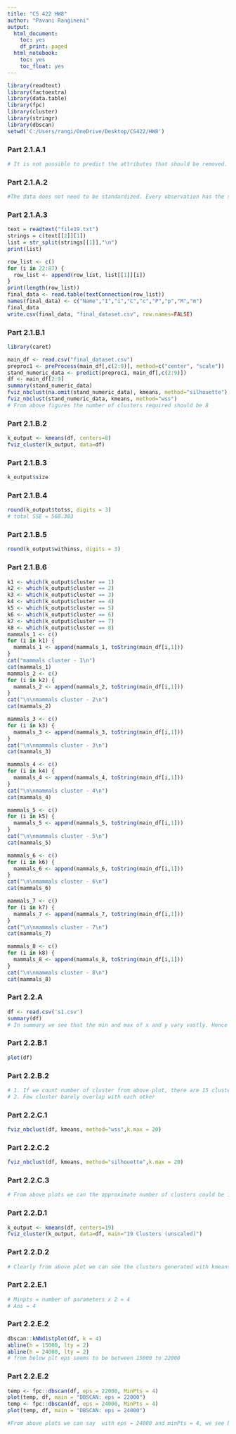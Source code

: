 ---
title: "CS 422 HW8"
author: "Pavani Rangineni"
output:
  html_document:
    toc: yes
    df_print: paged
  html_notebook:
    toc: yes
    toc_float: yes
---

```{r}
library(readtext)
library(factoextra)
library(data.table)
library(fpc)
library(cluster)
library(stringr)
library(dbscan)
setwd('C:/Users/rangi/OneDrive/Desktop/CS422/HW8')
```

### Part 2.1.A.1

```{r}
# It is not possible to predict the attributes that should be removed. 
```

### Part 2.1.A.2

```{r}
#The data does not need to be standardized. Every observation has the same unit, and there are no obvious outliers. The data is all numerical.
```

### Part 2.1.A.3

```{r}
text = readtext("file19.txt")
strings = c(text[[2]][1])
list = str_split(strings[[1]],"\n")
print(list)
```

```{r}
row_list <- c()
for (i in 22:87) {
  row_list <- append(row_list, list[[1]][i])
}
print(length(row_list))
final_data <- read.table(textConnection(row_list))
names(final_data) <- c("Name","I","i","C","c","P","p","M","m")
final_data
write.csv(final_data, "final_dataset.csv", row.names=FALSE)
```

### Part 2.1.B.1
```{r}
library(caret)

main_df <- read.csv("final_dataset.csv")
preproc1 <- preProcess(main_df[,c(2:9)], method=c("center", "scale"))
stand_numeric_data <- predict(preproc1, main_df[,c(2:9)])
df <- main_df[2:9]
summary(stand_numeric_data)
fviz_nbclust(na.omit(stand_numeric_data), kmeans, method="silhouette")
fviz_nbclust(stand_numeric_data, kmeans, method="wss")
# From above figures the number of clusters required should be 8
```

### Part 2.1.B.2
```{r}
k_output <- kmeans(df, centers=8) 
fviz_cluster(k_output, data=df)
```

### Part 2.1.B.3
```{r}
k_output$size
```

### Part 2.1.B.4

```{r}
round(k_output$totss, digits = 3)
# total SSE = 568.303
```

### Part 2.1.B.5
```{r}
round(k_output$withinss, digits = 3)
```

### Part 2.1.B.6
```{r}
k1 <- which(k_output$cluster == 1)
k2 <- which(k_output$cluster == 2)
k3 <- which(k_output$cluster == 3)
k4 <- which(k_output$cluster == 4)
k5 <- which(k_output$cluster == 5)
k6 <- which(k_output$cluster == 6)
k7 <- which(k_output$cluster == 7)
k8 <- which(k_output$cluster == 8)
mammals_1 <- c()
for (i in k1) {
  mammals_1 <- append(mammals_1, toString(main_df[i,1]))
}
cat("mammals cluster - 1\n")
cat(mammals_1)
mammals_2 <- c()
for (i in k2) {
  mammals_2 <- append(mammals_2, toString(main_df[i,1]))
}
cat("\n\nmammals cluster - 2\n")
cat(mammals_2)

mammals_3 <- c()
for (i in k3) {
  mammals_3 <- append(mammals_3, toString(main_df[i,1]))
}
cat("\n\nmammals cluster - 3\n")
cat(mammals_3)

mammals_4 <- c()
for (i in k4) {
  mammals_4 <- append(mammals_4, toString(main_df[i,1]))
}
cat("\n\nmammals cluster - 4\n")
cat(mammals_4)

mammals_5 <- c()
for (i in k5) {
  mammals_5 <- append(mammals_5, toString(main_df[i,1]))
}
cat("\n\nmammals cluster - 5\n")
cat(mammals_5)

mammals_6 <- c()
for (i in k6) {
  mammals_6 <- append(mammals_6, toString(main_df[i,1]))
}
cat("\n\nmammals cluster - 6\n")
cat(mammals_6)

mammals_7 <- c()
for (i in k7) {
  mammals_7 <- append(mammals_7, toString(main_df[i,1]))
}
cat("\n\nmammals cluster - 7\n")
cat(mammals_7)

mammals_8 <- c()
for (i in k8) {
  mammals_8 <- append(mammals_8, toString(main_df[i,1]))
}
cat("\n\nmammals cluster - 8\n")
cat(mammals_8)
```


### Part 2.2.A
```{r}
df <- read.csv('s1.csv')
summary(df)
# In summary we see that the min and max of x and y vary vastly. Hence as the range of data is not uniform we can say the data is not standardized
```
### Part 2.2.B.1
```{r}
plot(df)

```

### Part 2.2.B.2

```{r}
# 1. If we count number of cluster from above plot, there are 15 clusters. 
# 2. Few cluster barely overlap with each other
```

### Part 2.2.C.1
```{r}
fviz_nbclust(df, kmeans, method="wss",k.max = 20)
```
### Part 2.2.C.2
```{r}
fviz_nbclust(df, kmeans, method="silhouette",k.max = 20)
```

### Part 2.2.C.3
```{r}
# From above plots we can the approximate number of clusters could be 19. But in 2.2.A, visually the number of clusters are 15.
```

### Part 2.2.D.1
```{r}
k_output <- kmeans(df, centers=19) 
fviz_cluster(k_output, data=df, main="19 Clusters (unscaled)")
```


### Part 2.2.D.2
```{r}
# Clearly from above plot we can see the clusters generated with kmeans are not ideal from what we expected.
```

### Part 2.2.E.1
```{r}
# Minpts = number of parameters x 2 = 4
# Ans = 4
```

### Part 2.2.E.2
```{r}
dbscan::kNNdistplot(df, k = 4)
abline(h = 15000, lty = 2)
abline(h = 24000, lty = 2)
# from below plt eps seems to be between 15000 to 22000
```

### Part 2.2.E.2
```{r}
temp <- fpc::dbscan(df, eps = 22000, MinPts = 4)
plot(temp, df, main = "DBSCAN: eps = 22000")
temp <- fpc::dbscan(df, eps = 24000, MinPts = 4)
plot(temp, df, main = "DBSCAN: eps = 24000")

#From above plots we can say  with eps = 24000 and minPts = 4, we see better 8 clusters
```
